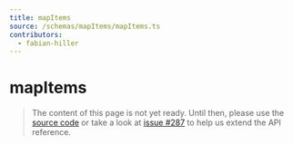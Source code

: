 ```yaml
---
title: mapItems
source: /schemas/mapItems/mapItems.ts
contributors:
  - fabian-hiller
---
```


# mapItems

> The content of this page is not yet ready. Until then, please use the [source code](https://github.com/fabian-hiller/valibot/blob/main/library/src/schemas/mapItems/mapItems.ts) or take a look at [issue #287](https://github.com/fabian-hiller/valibot/issues/287) to help us extend the API reference.
